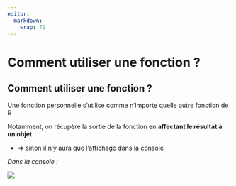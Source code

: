 ```yaml
---
editor: 
  markdown: 
    wrap: 72
---
```


# Comment utiliser une fonction ? {.backgroundTitre .unnumbered}

## Comment utiliser une fonction ?

Une fonction personnelle s’utilise comme n’importe quelle autre fonction
de R

Notamment, on récupère la sortie de la fonction en **affectant le
résultat à un objet**

-   ⇒ sinon il n’y aura que l’affichage dans la console

*Dans la console :*

![](img/clipboard-utiliser1.png)
